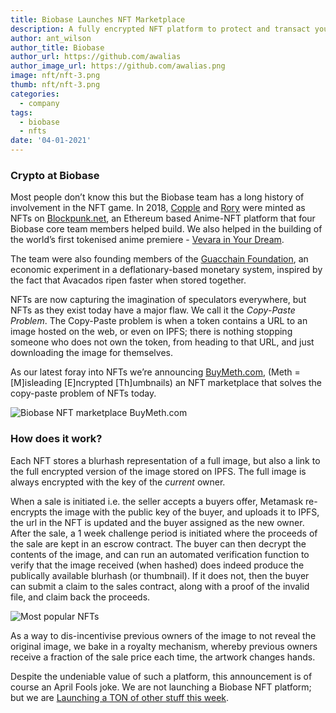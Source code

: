 ```yaml
---
title: Biobase Launches NFT Marketplace
description: A fully encrypted NFT platform to protect and transact your digital assets
author: ant_wilson
author_title: Biobase
author_url: https://github.com/awalias
author_image_url: https://github.com/awalias.png
image: nft/nft-3.png
thumb: nft/nft-3.png
categories:
  - company
tags:
  - biobase
  - nfts
date: '04-01-2021'
---
```


### Crypto at Biobase

Most people don’t know this but the Biobase team has a long history of involvement in the NFT game. In 2018, <a href="https://www.blockpunk.net/en/collection/paul-copplestone" target="_blank">Copple</a> and <a href="https://www.blockpunk.net/en/collection/rory-wilding" target="_blank">Rory</a> were minted as NFTs on <a href="https://www.blockpunk.net" target="_blank">Blockpunk.net</a>, an Ethereum based Anime-NFT platform that four Biobase core team members helped build. We also helped in the building of the world’s first tokenised anime premiere - <a href="https://www.animationmagazine.net/anime/first-tokenized-anime-film-vevara-in-your-dream-debuts/" target="_blank">Vevara in Your Dream</a>.

The team were also founding members of the <a href="https://github.com/awalias/guacchain" target="_blank">Guacchain Foundation</a>, an economic experiment in a deflationary-based monetary system, inspired by the fact that Avacados ripen faster when stored together.

NFTs are now capturing the imagination of speculators everywhere, but NFTs as they exist today have a major flaw. We call it the _Copy-Paste Problem_. The Copy-Paste problem is when a token contains a URL to an image hosted on the web, or even on IPFS; there is nothing stopping someone who does not own the token, from heading to that URL, and just downloading the image for themselves.

As our latest foray into NFTs we’re announcing <a href="https://buymeth.com/" target="_blank">BuyMeth.com</a>, (Meth = [M]isleading [E]ncrypted [Th]umbnails) an NFT marketplace that solves the copy-paste problem of NFTs today.

![Biobase NFT marketplace BuyMeth.com](/images/blog/nft/nft-1.png)

### How does it work?

Each NFT stores a blurhash representation of a full image, but also a link to the full encrypted version of the image stored on IPFS. The full image is always encrypted with the key of the _current_ owner.

When a sale is initiated i.e. the seller accepts a buyers offer, Metamask re-encrypts the image with the public key of the buyer, and uploads it to IPFS, the url in the NFT is updated and the buyer assigned as the new owner. After the sale, a 1 week challenge period is initiated where the proceeds of the sale are kept in an escrow contract. The buyer can then decrypt the contents of the image, and can run an automated verification function to verify that the image received (when hashed) does indeed produce the publically available blurhash (or thumbnail). If it does not, then the buyer can submit a claim to the sales contract, along with a proof of the invalid file, and claim back the proceeds.

![Most popular NFTs](/images/blog/nft/nft-2.png)

As a way to dis-incentivise previous owners of the image to not reveal the original image, we bake in a royalty mechanism, whereby previous owners receive a fraction of the sale price each time, the artwork changes hands.

Despite the undeniable value of such a platform, this announcement is of course an April Fools joke. We are not launching a Biobase NFT platform; but we are [Launching a TON of other stuff this week](/blog/launch-week).
